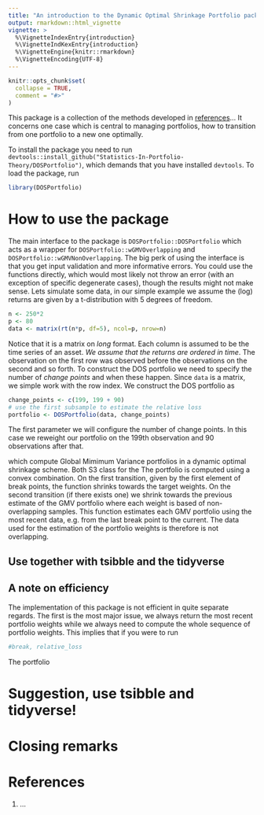 ```yaml
---
title: "An introduction to the Dynamic Optimal Shrinkage Portfolio package"
output: rmarkdown::html_vignette
vignette: >
  %\VignetteIndexEntry{introduction}
  %\VignetteIndKexEntry{introduction}
  %\VignetteEngine{knitr::rmarkdown}
  %\VignetteEncoding{UTF-8}
---
```


```r
knitr::opts_chunk$set(
  collapse = TRUE,
  comment = "#>"
)
```

This package is a collection of the methods developed in [references]()...
It concerns one case which is central to managing portfolios, how to transition from one portfolio to a new one optimally.

To install the package you need to run `devtools::install_github("Statistics-In-Portfolio-Theory/DOSPortfolio")`, which demands that you have installed `devtools`. To load the package, run
```r
library(DOSPortfolio)
```

# How to use the package
The main interface to the package is `DOSPortfolio::DOSPortfolio` which acts as a wrapper for `DOSPortfolio::wGMVOverlapping`  and `DOSPortfolio::wGMVNonOverlapping`. The big perk of using the interface is that you get input validation and more informative errors. You could use the functions directly, which would most likely not throw an error (with an exception of specific degenerate cases), though the results might not make sense. Lets simulate some data, in our simple example we assume the (log) returns are given by a t-distribution with 5 degrees of freedom.
```r
n <- 250*2
p <- 80
data <- matrix(rt(n*p, df=5), ncol=p, nrow=n)
```
Notice that it is a matrix on _long_ format. Each column is assumed to be the time series of an asset. _We assume that the returns are ordered in time_. The observation on the first row was observed before the observations on the second and so forth. To construct the DOS portfolio we need to specify the number of _change points_ and when these happen. Since `data` is a matrix, we simple work with the row index. We construct the DOS portfolio as
```r
change_points <- c(199, 199 + 90)
# use the first subsample to estimate the relative loss
portfolio <- DOSPortfolio(data, change_points)
```

The first parameter we will configure the number of change points. In this case we reweight our portfolio on the 199th observation and 90 observations after that.

which compute Global Mimimum Variance portfolios in a dynamic optimal shrinkage scheme. Both  S3 class for the 
The portfolio is computed using a convex combination. On the first transition, given by the first element of break points,
the function shrinks towards the target weights. On the second transition (if there exists one) we shrink towards the previous
estimate of the GMV portfolio where each weight is based of non-overlapping samples. This function estimates each GMV portfolio
using the most recent data, e.g. from the last break point to the current. The data used for the estimation of the portfolio weights
is therefore is not overlapping.

## Use together with tsibble and the tidyverse

## A note on efficiency
The implementation of this package is not efficient in quite separate regards. The first is the most major issue, we always return the most recent portfolio weights while we always need to compute the whole sequence of portfolio weights. This implies that if you were to run 
```r
#break, relative_loss

```


The portfolio 

# Suggestion, use tsibble and tidyverse! 

# Closing remarks

# References

 1. ...
